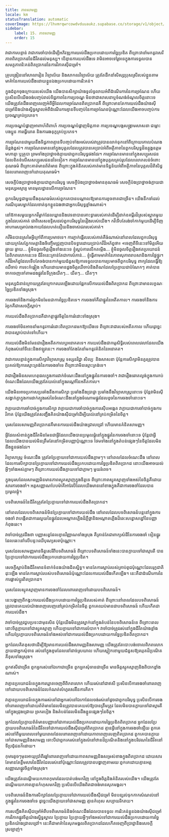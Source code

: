```yaml
---
title: ភាពសាមញ្ញ
locale: km
statusTranslation: automatic
coverImage: https://lhvmrqwrcowdvduuaukz.supabase.co/storage/v1/object/public/strapi-uploads/small_cover-educacion-fundamental.webp-2d51a7828a2b1309555be27f7e2a61a0.webp
sidebar:
    label: 15. ភាពសាមញ្ញ
    order: 15
---
```

វា​ជា​ការ​បន្ទាន់ វា​ជា​ការ​ចាំបាច់​ដើម្បី​អភិវឌ្ឍ​ការ​យល់​ដឹង​ប្រកប​ដោយ​ការ​ច្នៃ​ប្រឌិត ពីព្រោះ​វា​នាំ​មក​នូវ​សេរីភាព​ពិត​ប្រាកដ​នៃ​ជីវិត​ដល់​មនុស្ស។ បើ​គ្មាន​ការ​យល់​ដឹង​ទេ វា​មិន​អាច​ទៅ​រួច​ទេ​ក្នុង​ការ​ទទួល​បាន​សមត្ថភាព​រិះគន់​ពិត​ប្រាកដ​នៃ​ការ​វិភាគ​ស៊ី​ជម្រៅ។

គ្រូបង្រៀន​នៅ​សាលា​រៀន វិទ្យាល័យ និង​សាកល​វិទ្យាល័យ ត្រូវ​តែ​ដឹកនាំ​សិស្ស​ប្រុស​ស្រី​របស់​ខ្លួន​តាម​មាគ៌ា​នៃ​ការ​យល់​ដឹង​ដោយ​ខ្លួន​ឯង​ប្រកប​ដោយ​ការ​រិះគន់។

ក្នុង​ជំពូក​ចុង​ក្រោយ​របស់​យើង យើង​បាន​សិក្សា​យ៉ាង​ទូលំ​ទូលាយ​អំពី​ដំណើរការ​នៃ​ការ​ច្រណែន ហើយ​ប្រសិន​បើ​យើង​ចង់​បញ្ចប់​រាល់​ទិដ្ឋភាព​នៃ​ការ​ប្រចណ្ឌ មិន​ថា​ជា​សាសនា​ឬ​ចំណង់​ចំណូល​ចិត្ត​នោះ​ទេ យើង​ត្រូវ​តែ​ដឹង​ពេញលេញ​អំពី​អ្វី​ដែល​ការ​ច្រណែន​ពិត​ប្រាកដ​គឺ ពីព្រោះ​មាន​តែ​ការ​យល់​ដឹង​យ៉ាង​ស៊ី​ជម្រៅ​និង​យ៉ាង​ស្និទ្ធស្នាល​អំពី​ដំណើរការ​គ្មាន​ទី​បញ្ចប់​នៃ​ការ​ច្រណែន​ប៉ុណ្ណោះ​ដែល​យើង​អាច​បញ្ចប់​ការ​ប្រចណ្ឌ​គ្រប់​ប្រភេទ។

ការ​ប្រចណ្ឌ​បំផ្លាញ​អាពាហ៍ពិពាហ៍ ការ​ប្រចណ្ឌ​បំផ្លាញ​មិត្តភាព ការ​ប្រចណ្ឌ​បង្ក​សង្គ្រាម​សាសនា ជម្លោះ​បងប្អូន ការ​ធ្វើ​ឃាត និង​ការ​រងទុក្ខ​គ្រប់​ប្រភេទ។

ការ​ច្រណែន​ជាមួយ​នឹង​ទិដ្ឋភាព​គ្មាន​ទី​បញ្ចប់​ទាំង​អស់​របស់​វា​ត្រូវ​បាន​លាក់​ទុក​នៅ​ពី​ក្រោយ​គោល​បំណង​ដ៏​ខ្ពង់ខ្ពស់។ ការ​ច្រណែន​មាន​នៅ​ក្នុង​បុគ្គល​ដែល​ត្រូវ​បាន​គេ​ប្រាប់​អំពី​អត្ថិភាព​នៃ​ពួក​បរិសុទ្ធ​ដ៏​ឧត្តុង្គឧត្តម មហា​ត្មា ឬ​គ្រូ​បា ព្រម​ទាំង​ប្រាថ្នា​ចង់​ក្លាយ​ជា​ពួក​បរិសុទ្ធ​ផង​ដែរ។ ការ​ច្រណែន​មាន​នៅ​ក្នុង​សប្បុរសជន​ដែល​ខិតខំ​លើស​សប្បុរសជន​ដទៃ​ទៀត។ ការ​ច្រណែន​មាន​នៅ​ក្នុង​បុគ្គល​គ្រប់​រូប​ដែល​លោភលន់​ចំពោះ​គុណធម៌ ពីព្រោះ​គាត់​មាន​ព័ត៌មាន ពីព្រោះ​ក្នុង​គំនិត​របស់​គាត់​មាន​ទិន្នន័យ​អំពី​អត្ថិភាព​នៃ​បុគ្គល​ដ៏​ពិសិដ្ឋ​ដែល​ពោរពេញ​ទៅ​ដោយ​គុណធម៌។

សេចក្តី​ប៉ង​ប្រាថ្នា​ចង់​ក្លាយ​ជា​ពួក​បរិសុទ្ធ សេចក្តី​ប៉ង​ប្រាថ្នា​ចង់​មាន​គុណធម៌ សេចក្តី​ប៉ង​ប្រាថ្នា​ចង់​ក្លាយ​ជា​មនុស្ស​អស្ចារ្យ មាន​មូលដ្ឋាន​លើ​ការ​ច្រណែន។

ពួក​បរិសុទ្ធ​ជាមួយ​នឹង​គុណធម៌​របស់​ពួក​គេ​បាន​បណ្តាល​ឱ្យ​មាន​ការ​ខូចខាត​ជា​ច្រើន។ យើង​នឹក​ចាំ​ដល់​ករណី​បុរស​ម្នាក់​ដែល​ចាត់​ទុក​ខ្លួន​ឯង​ថា​ជា​អ្នក​បរិសុទ្ធ​ខ្លាំង​ណាស់។

នៅ​ឱកាស​មួយ​អ្នក​កវី​ម្នាក់​ដែល​ឃ្លាន​និង​វេទនា​បាន​គោះ​ទ្វារ​របស់​គាត់​ដើម្បី​ដាក់​ខគម្ពីរ​ដ៏​ស្រស់​ស្អាត​មួយ​ក្នុង​ដៃ​របស់​គាត់ ជា​ពិសេស​ឧទ្ទិស​ដល់​ពួក​បរិសុទ្ធ​នៃ​រឿង​របស់​យើង។ កវី​ទើប​តែ​រង់ចាំ​កាក់​មួយ​ដើម្បី​ទិញ​អាហារ​សម្រាប់​រាង​កាយ​ដែល​ហត់នឿយ​និង​ចាស់​ជរា​របស់​គាត់។

កវី​មិន​បាន​ស្រមៃ​អ្វី​ក្រៅ​ពី​ការ​ប្រមាថ​ទេ។ ការ​ភ្ញាក់​ផ្អើល​របស់​គាត់​គឺ​ធំ​ណាស់​នៅ​ពេល​ដែល​ពួក​បរិសុទ្ធ​ដោយ​ក្រសែ​ភ្នែក​មេត្តា​និង​ចិញ្ចើម​ជ្រួញ​បាន​បិទ​ទ្វារ​ដោយ​ប្រាប់​កវី​ដ៏​អភ័ព្វ​ថា៖ «ចេញ​ពី​ទី​នេះ​ទៅ​មិត្ត​អើយ ឆ្ងាយ ឆ្ងាយ... ខ្ញុំ​មិន​ចូលចិត្ត​រឿង​ទាំង​នេះ​ទេ ខ្ញុំ​ស្អប់​ការ​លើក​តម្កើង... ខ្ញុំ​មិន​ចូលចិត្ត​រឿង​ឥត​ប្រយោជន៍​នៃ​ពិភព​លោក​នេះ​ទេ ជីវិត​នេះ​គ្រាន់​តែ​ជា​ការ​បំភាន់... ខ្ញុំ​ធ្វើ​តាម​មាគ៌ា​នៃ​ភាព​សុភាព​រាបសា​និង​ការ​ថ្លៃថ្នូរ។ កវី​ដ៏​អភ័ព្វ​ដែល​ទើប​តែ​ចង់​បាន​កាក់​មួយ​ជំនួស​ឱ្យ​ការ​ទទួល​បាន​ការ​ប្រមាថ​ពី​ពួក​បរិសុទ្ធ ពាក្យ​ដែល​ធ្វើ​ឱ្យ​ឈឺ​ចាប់ ការ​ទះ​កំផ្លៀង ហើយ​ដោយ​មាន​ដួង​ចិត្ត​ឈឺ​ចាប់​និង​ពិណ​ដែល​ប្រែ​ក្លាយ​ជា​បំណែកៗ គាត់​បាន​ចាក​ចេញ​ទៅ​តាម​ដង​ផ្លូវ​នៃ​ទី​ក្រុង​យឺតៗ... យឺតៗ... យឺតៗ។

មនុស្ស​ជំនាន់​ក្រោយ​ត្រូវ​តែ​ក្រោក​ឈរ​ឡើង​ដោយ​ផ្អែក​លើ​ការ​យល់​ដឹង​ពិត​ប្រាកដ ពីព្រោះ​វា​មាន​លក្ខណៈ​ច្នៃ​ប្រឌិត​ទាំង​ស្រុង។

ការ​ចង​ចាំ​និង​ការ​រំឭក​មិន​មែន​ជា​ការ​ច្នៃ​ប្រឌិត​ទេ។ ការ​ចង​ចាំ​គឺ​ជា​ផ្នូរ​នៃ​អតីតកាល។ ការ​ចង​ចាំ​និង​ការ​រំឭក​គឺ​ជា​សេចក្តី​ស្លាប់។

ការ​យល់​ដឹង​ពិត​ប្រាកដ​គឺ​ជា​កត្តា​ផ្លូវ​ចិត្ត​នៃ​ការ​រំដោះ​ទាំង​ស្រុង។

ការ​ចង​ចាំ​មិន​អាច​នាំ​មក​នូវ​ការ​រំដោះ​ពិត​ប្រាកដ​មក​ឱ្យ​យើង​ទេ ពីព្រោះ​វា​ជា​របស់​អតីតកាល ហើយ​ដូច្នេះ​វា​បាន​ស្លាប់​បាត់​ទៅ​ហើយ។

ការ​យល់​ដឹង​មិន​មែន​ជា​រឿង​អតីតកាល​ឬ​អនាគត​ទេ។ ការ​យល់​ដឹង​ជា​កម្មសិទ្ធិ​របស់​ពេល​វេលា​ដែល​យើង​កំពុង​រស់​នៅ​ទី​នេះ​និង​ឥឡូវ​នេះ។ ការ​ចង​ចាំ​តែងតែ​នាំ​មក​នូវ​គំនិត​នៃ​អនាគត។

វា​ជា​ការ​បន្ទាន់​ក្នុង​ការ​សិក្សា​វិទ្យាសាស្ត្រ ទស្សនវិជ្ជា សិល្បៈ និង​សាសនា ប៉ុន្តែ​ការ​សិក្សា​មិន​គួរ​ត្រូវ​បាន​ប្រគល់​ឱ្យ​ការ​ស្មោះ​ត្រង់​នៃ​ការ​ចង​ចាំ​ទេ ពីព្រោះ​វា​មិន​ស្មោះ​ត្រង់​ទេ។

វា​ជា​រឿង​មិន​សម​ហេតុផល​ក្នុង​ការ​ដាក់​ចំណេះ​ដឹង​នៅ​ក្នុង​ផ្នូរ​នៃ​ការ​ចង​ចាំ។ វា​ជា​រឿង​ឆោត​ល្ងង់​ក្នុង​ការ​កប់​ចំណេះ​ដឹង​ដែល​យើង​ត្រូវ​តែ​យល់​នៅ​ក្នុង​រណ្តៅ​នៃ​អតីតកាល។

យើង​មិន​អាច​ប្រកាស​ប្រឆាំង​នឹង​ការ​សិក្សា ប្រឆាំង​នឹង​ប្រាជ្ញា ប្រឆាំង​នឹង​វិទ្យាសាស្ត្រ​នោះ​ទេ ប៉ុន្តែ​វា​មិន​ស៊ី​សង្វាក់​គ្នា​ក្នុង​ការ​ដាក់​ត្បូង​រស់​នៃ​ចំណេះ​ដឹង​នៅ​ក្នុង​ចំណោម​ផ្នូរ​ដែល​ខូច​នៃ​ការ​ចង​ចាំ​នោះ​ទេ។

វា​ក្លាយ​ជា​ការ​ចាំបាច់​ក្នុង​ការ​សិក្សា វា​ក្លាយ​ជា​ការ​ចាំបាច់​ក្នុង​ការ​ស៊ើប​អង្កេត វា​ក្លាយ​ជា​ការ​ចាំបាច់​ក្នុង​ការ​វិភាគ ប៉ុន្តែ​យើង​ត្រូវ​តែ​សញ្ជឹង​គិត​យ៉ាង​ស៊ី​ជម្រៅ​ដើម្បី​យល់​នៅ​គ្រប់​កម្រិត​នៃ​ចិត្ត។

បុរស​ដែល​សាមញ្ញ​ពិត​ប្រាកដ​គឺ​មាន​ការ​យល់​ដឹង​យ៉ាង​ជ្រាល​ជ្រៅ ហើយ​មាន​គំនិត​សាមញ្ញ។

អ្វី​ដែល​សំខាន់​ក្នុង​ជីវិត​មិន​មែន​ជា​អ្វី​ដែល​យើង​បាន​ប្រមូល​ផ្តុំ​នៅ​ក្នុង​ផ្នូរ​នៃ​ការ​ចង​ចាំ​នោះ​ទេ ប៉ុន្តែ​ជា​អ្វី​ដែល​យើង​បាន​យល់​មិន​ត្រឹម​តែ​នៅ​កម្រិត​បញ្ញា​ប៉ុណ្ណោះ​ទេ ថែម​ទាំង​នៅ​ក្នុង​តំបន់​ផ្សេងៗ​នៃ​ចិត្ត​ដែល​មិន​ដឹង​ខ្លួន​ផង​ដែរ។

វិទ្យាសាស្ត្រ ចំណេះ​ដឹង ត្រូវ​តែ​ប្រែ​ក្លាយ​ទៅ​ជា​ការ​យល់​ដឹង​ភ្លាមៗ។ នៅ​ពេល​ដែល​ចំណេះ​ដឹង នៅ​ពេល​ដែល​ការ​សិក្សា​បាន​ប្រែ​ក្លាយ​ទៅ​ជា​ការ​យល់​ដឹង​ប្រកប​ដោយ​ការ​ច្នៃ​ប្រឌិត​ពិត​ប្រាកដ នោះ​យើង​អាច​យល់​អ្វីៗ​ទាំង​អស់​ភ្លាមៗ ពីព្រោះ​ការ​យល់​ដឹង​ក្លាយ​ទៅ​ជា​ភ្លាមៗ មួយ​រំពេច។

ក្នុង​បុរស​ដែល​សាមញ្ញ​មិន​មាន​ភាព​ស្មុគ​ស្មាញ​ក្នុង​ចិត្ត​ទេ ពីព្រោះ​ភាព​ស្មុគ​ស្មាញ​ទាំង​អស់​នៃ​ចិត្ត​គឺ​ដោយ​សារ​ការ​ចង​ចាំ។ អត្ត​សញ្ញាណ​បែប​ម៉ាគីអាវែលី​ដែល​យើង​មាន​នៅ​ខាង​ក្នុង​គឺ​ជា​ការ​ចង​ចាំ​ដែល​បាន​ប្រមូល​ផ្តុំ។

បទ​ពិសោធន៍​នៃ​ជីវិត​ត្រូវ​តែ​ប្រែ​ក្លាយ​ទៅ​ជា​ការ​យល់​ដឹង​ពិត​ប្រាកដ។

នៅ​ពេល​ដែល​បទ​ពិសោធន៍​មិន​ប្រែ​ក្លាយ​ទៅ​ជា​ការ​យល់​ដឹង នៅ​ពេល​ដែល​បទ​ពិសោធន៍​បន្ត​នៅ​ក្នុង​ការ​ចង​ចាំ វា​បង្កើត​ជា​ការ​រលួយ​នៃ​ផ្នូរ​ដែល​អណ្តាត​ភ្លើង​ដ៏​ភ្លឺ​ថ្លា​និង​អណ្តាត​ភ្លើង​ដ៏​ឆេះ​សន្ធោសន្ធៅ​នៃ​បញ្ញា​កំពុង​ឆេះ។

វា​ចាំបាច់​ត្រូវ​ដឹង​ថា បញ្ញា​សត្វ​ដែល​គ្មាន​វិញ្ញាណ​ទាំង​ស្រុង គឺ​គ្រាន់​តែ​ជា​ពាក្យ​សំដី​នៃ​ការ​ចង​ចាំ ទៀន​ផ្នូរ​ដែល​ឆេះ​នៅ​លើ​បន្ទះ​ឈើ​បុណ្យ​សព​ប៉ុណ្ណោះ។

បុរស​ដែល​សាមញ្ញ​មាន​ចិត្ត​សេរី​ពី​បទ​ពិសោធន៍ ពីព្រោះ​បទ​ពិសោធន៍​ទាំង​នេះ​បាន​ក្លាយ​ទៅ​ជា​ស្មារតី បាន​ប្រែ​ក្លាយ​ទៅ​ជា​ការ​យល់​ដឹង​ប្រកប​ដោយ​ការ​ច្នៃ​ប្រឌិត។

សេចក្តី​ស្លាប់​និង​ជីវិត​មាន​ទំនាក់ទំនង​យ៉ាង​ជិតស្និទ្ធ។ មាន​តែ​ការ​ស្លាប់​របស់​គ្រាប់​ពូជ​ប៉ុណ្ណោះ​ដែល​រុក្ខជាតិ​ដុះ​ឡើង មាន​តែ​ការ​ស្លាប់​របស់​បទ​ពិសោធន៍​ប៉ុណ្ណោះ​ដែល​ការ​យល់​ដឹង​កើត​ឡើង។ នេះ​គឺ​ជា​ដំណើរការ​នៃ​ការ​ផ្លាស់​ប្តូរ​ពិត​ប្រាកដ។

បុរស​ដែល​ស្មុគ​ស្មាញ​មាន​ការ​ចង​ចាំ​ដែល​ពោរពេញ​ទៅ​ដោយ​បទ​ពិសោធន៍។

នេះ​បង្ហាញ​ពី​កង្វះ​ការ​យល់​ដឹង​ប្រកប​ដោយ​ការ​ច្នៃ​ប្រឌិត​របស់​គាត់ ពីព្រោះ​នៅ​ពេល​ដែល​បទ​ពិសោធន៍​ត្រូវ​បាន​គេ​យល់​យ៉ាង​ពេញលេញ​នៅ​គ្រប់​កម្រិត​នៃ​ចិត្ត ពួក​គេ​ឈប់​មាន​ជា​បទ​ពិសោធន៍ ហើយ​កើត​ជា​ការ​យល់​ដឹង។

វា​ចាំបាច់​ត្រូវ​ជួប​ប្រទះ​ជា​មុន​សិន ប៉ុន្តែ​យើង​មិន​ត្រូវ​ស្នាក់​នៅ​ក្នុង​តំបន់​នៃ​បទ​ពិសោធន៍​ទេ ពីព្រោះ​ពេល​នោះ​ចិត្ត​ក្លាយ​ទៅ​ជា​ស្មុគ​ស្មាញ ហើយ​ក្លាយ​ទៅ​ជា​ការ​លំបាក។ វា​ចាំបាច់​ត្រូវ​រស់​នៅ​ក្នុង​ជីវិត​យ៉ាង​ខ្លាំង ហើយ​ប្រែ​ក្លាយ​បទ​ពិសោធន៍​ទាំង​អស់​ទៅ​ជា​ការ​យល់​ដឹង​ប្រកប​ដោយ​ការ​ច្នៃ​ប្រឌិត​ពិត​ប្រាកដ។

អ្នក​ដែល​គិត​ខុស​ថា​ដើម្បី​ឱ្យ​មាន​ការ​យល់​ដឹង​សាមញ្ញ​និង​សាមញ្ញ យើង​ត្រូវ​តែ​បោះ​បង់​ចោល​ពិភព​លោក ក្លាយ​ជា​អ្នក​សុំ​ទាន រស់​នៅ​ក្នុង​ខ្ទម​ដែល​នៅ​ដាច់​ស្រយាល ហើយ​ស្លៀក​ខោ​មួយ​ជំនួស​ឱ្យ​ឈុត​ដ៏​ប្រណិត គឺ​ខុស​ទាំង​ស្រុង។

ពួក​ឥសី​ជា​ច្រើន ពួក​អ្នក​រស់​នៅ​ឯកោ​ជា​ច្រើន ពួក​អ្នក​សុំ​ទាន​ជា​ច្រើន មាន​ចិត្ត​ស្មុគ​ស្មាញ​និង​ពិបាក​ខ្លាំង​ណាស់។

វា​គ្មាន​ប្រយោជន៍​ទេ​ក្នុង​ការ​ឃ្លាត​ចេញ​ពី​ពិភព​លោក ហើយ​រស់​នៅ​ជា​ឥសី ប្រសិន​បើ​ការ​ចង​ចាំ​ពោរ​ពេញ​ទៅ​ដោយ​បទ​ពិសោធន៍​ដែល​កំណត់​លំហូរ​សេរី​នៃ​ការ​គិត។

វា​គ្មាន​ប្រយោជន៍​ទេ​ក្នុង​ការ​រស់​នៅ​ជា​អ្នក​រស់​នៅ​ឯកោ​ដែល​ចង់​រស់​នៅ​ដូច​ជា​ពួក​បរិសុទ្ធ ប្រសិន​បើ​ការ​ចង​ចាំ​ពោរ​ពេញ​ទៅ​ដោយ​ព័ត៌មាន​ដែល​មិន​ត្រូវ​បាន​គេ​យល់​ឱ្យ​បាន​ត្រឹម​ត្រូវ ដែល​មិន​បាន​ក្លាយ​ទៅ​ជា​ស្មារតី​នៅ​ក្នុង​ជ្រុង​ជ្រោយ ច្រក​របៀង និង​តំបន់​ដែល​មិន​ដឹង​ខ្លួន​ផ្សេងៗ​នៃ​ចិត្ត។

អ្នក​ដែល​ប្រែ​ក្លាយ​ព័ត៌មាន​បញ្ញា​ទៅ​ជា​ការ​យល់​ដឹង​ប្រកប​ដោយ​ការ​ច្នៃ​ប្រឌិត​ពិត​ប្រាកដ អ្នក​ដែល​ប្រែ​ក្លាយ​បទ​ពិសោធន៍​នៃ​ជីវិត​ទៅ​ជា​ការ​យល់​ដឹង​ស៊ី​ជម្រៅ​ពិត​ប្រាកដ គ្មាន​អ្វី​នៅ​ក្នុង​ការ​ចង​ចាំ​ឡើយ ពួក​គេ​រស់​នៅ​ពី​មួយ​ពេល​ទៅ​មួយ​ពេល​ដែល​ពោរ​ពេញ​ទៅ​ដោយ​ភាព​ពេញលេញ​ពិត​ប្រាកដ ពួក​គេ​បាន​ក្លាយ​ទៅ​ជា​សាមញ្ញ​និង​សាមញ្ញ ទោះ​បី​ជា​ពួក​គេ​រស់​នៅ​ក្នុង​លំនៅឋាន​ដ៏​ប្រណិត​និង​នៅ​ក្នុង​បរិវេណ​នៃ​ជីវិត​នៅ​ទី​ប្រជុំជន​ក៏​ដោយ។

កុមារ​តូចៗ​មុន​អាយុ​ប្រាំពីរ​ឆ្នាំ​ពោរ​ពេញ​ទៅ​ដោយ​ភាព​សាមញ្ញ​និង​សម្រស់​ខាង​ក្នុង​ពិត​ប្រាកដ ដោយ​សារ​តែ​មាន​តែ​ខ្លឹមសារ​នៃ​ជីវិត​ដែល​រស់​នៅ​ប៉ុណ្ណោះ​ដែល​ត្រូវ​បាន​បង្ហាញ​តាម​រយៈ​ពួក​គេ​ដោយ​គ្មាន​អត្តសញ្ញាណ​ផ្លូវ​ចិត្ត​ទាំង​ស្រុង។

យើង​ត្រូវ​តែ​ដណ្តើម​យក​ភាព​កុមារ​ដែល​បាត់​បង់​មក​វិញ នៅ​ក្នុង​ចិត្ត​និង​គំនិត​របស់​យើង។ យើង​ត្រូវ​តែ​ដណ្តើម​យក​ភាព​គ្មាន​កំហុស​មក​វិញ ប្រសិន​បើ​យើង​ពិត​ជា​ចង់​មាន​សុភមង្គល។

បទ​ពិសោធន៍​និង​ការ​សិក្សា​ដែល​ប្រែ​ក្លាយ​ទៅ​ជា​ការ​យល់​ដឹង​ស៊ី​ជម្រៅ មិន​បន្សល់​ទុក​កាក​សំណល់​នៅ​ក្នុង​ផ្នូរ​នៃ​ការ​ចង​ចាំ​ទេ ដូច្នេះ​យើង​ក្លាយ​ទៅ​ជា​សាមញ្ញ គ្មាន​កំហុស សប្បាយ​រីករាយ។

ការ​សញ្ជឹង​គិត​ស៊ី​ជម្រៅ​អំពី​បទ​ពិសោធន៍​និង​ចំណេះ​ដឹង​ដែល​បាន​ទទួល ការ​រិះគន់​ខ្លួន​ឯង​យ៉ាង​ស៊ី​ជម្រៅ ការ​វិភាគ​ផ្លូវ​ចិត្ត​យ៉ាង​ស្និទ្ធស្នាល ប្រែ​ក្លាយ ប្រែ​ក្លាយ​អ្វីៗ​ទាំង​អស់​ទៅ​ជា​ការ​យល់​ដឹង​ប្រកប​ដោយ​ការ​ច្នៃ​ប្រឌិត​យ៉ាង​ជ្រាល​ជ្រៅ។ នេះ​គឺ​ជា​មាគ៌ា​នៃ​សុភមង្គល​ពិត​ប្រាកដ​ដែល​កើត​ចេញ​ពី​ប្រាជ្ញា​និង​សេចក្តី​ស្រឡាញ់។

